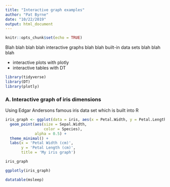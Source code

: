 ```yaml
---
title: "Interactive graph examples"
author: "Pat Byrne"
date: "10/22/2019"
output: html_document
---
```


```r
knitr::opts_chunk$set(echo = TRUE)
```

Blah blah blah blah interactive graphs blah blah built-in data sets blah blah blah

- interactive plots with plotly
- interactive tables with DT

```r
library(tidyverse)
library(DT)
library(plotly)
```


### A. Interactive graph of iris dimensions

Using Edgar Andersons famous iris data set which is built into R

```r

iris_graph <- ggplot(data = iris, aes(x = Petal.Width, y = Petal.Length)) +
  geom_point(aes(size = Sepal.Width,
                 color = Species), 
             alpha = 0.5) +
  theme_minimal() +
  labs(x = 'Petal Width (cm)',
       y = 'Petal Length (cm)',
       title = 'My iris graph')

iris_graph

ggplotly(iris_graph)

```


```r
datatable(msleep)
```


